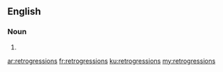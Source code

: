 ==English==

===Noun===
{{head|en}}

# {{plural of|retrogression}}

[[ar:retrogressions]]
[[fr:retrogressions]]
[[ku:retrogressions]]
[[my:retrogressions]]